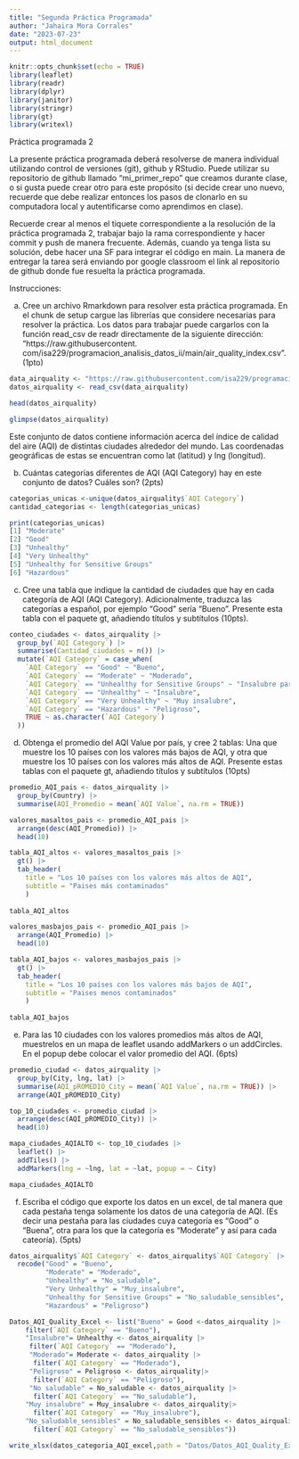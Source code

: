 ```yaml
---
title: "Segunda Práctica Programada"
author: "Jahaira Mora Corrales"
date: "2023-07-23"
output: html_document
---
```


```r
knitr::opts_chunk$set(echo = TRUE)
library(leaflet)
library(readr)
library(dplyr)
library(janitor)
library(stringr)
library(gt)
library(writexl)
```

Práctica programada 2

La presente práctica programada deberá resolverse de manera individual utilizando control de versiones (git),
github y RStudio.
Puede utilizar su repositorio de github llamado “mi_primer_repo” que creamos durante clase, o si gusta
puede crear otro para este propósito (si decide crear uno nuevo, recuerde que debe realizar entonces los pasos
de clonarlo en su computadora local y autentificarse como aprendimos en clase).

Recuerde crear al menos el tiquete correspondiente a la resolución de la práctica programada 2, trabajar
bajo la rama correspondiente y hacer commit y push de manera frecuente. Además, cuando ya tenga lista
su solución, debe hacer una SF para integrar el código en main.
La manera de entregar la tarea será enviando por google classroom el link al repositorio de github donde fue
resuelta la práctica programada.

Instrucciones:

a. Cree un archivo Rmarkdown para resolver esta práctica programada. En el chunk de setup cargue las
librerías que considere necesarias para resolver la práctica. Los datos para trabajar puede cargarlos con
la función read_csv de readr directamente de la siguiente dirección: “https://raw.githubusercontent.
com/isa229/programacion_analisis_datos_ii/main/air_quality_index.csv”. (1pto)

```r
data_airquality <- "https://raw.githubusercontent.com/isa229/programacion_analisis_datos_ii/main/air_quality_index.csv"
datos_airquality <- read_csv(data_airquality)

head(datos_airquality)

glimpse(datos_airquality)

```


Este conjunto de datos contiene información acerca del índice de calidad del aire (AQI) de distintas ciudades
alrededor del mundo. Las coordenadas geográficas de estas se encuentran como lat (latitud) y lng (longitud).


b. Cuántas categorías diferentes de AQI (AQI Category) hay en este conjunto de datos? Cuáles son?
(2pts)

```r
categorias_unicas <-unique(datos_airquality$`AQI Category`) 
cantidad_categorias <- length(categorias_unicas)

print(categorias_unicas)
[1] "Moderate"                      
[2] "Good"                          
[3] "Unhealthy"                     
[4] "Very Unhealthy"                
[5] "Unhealthy for Sensitive Groups"
[6] "Hazardous"   
```

c. Cree una tabla que indique la cantidad de ciudades que hay en cada categoría de AQI (AQI Category).
Adicionalmente, traduzca las categorías a español, por ejemplo “Good” sería “Bueno”. Presente esta
tabla con el paquete gt, añadiendo títulos y subtítulos (10pts).

```r
conteo_ciudades <- datos_airquality |> 
  group_by(`AQI Category`) |> 
  summarise(Cantidad_ciudades = n()) |> 
  mutate(`AQI Category` = case_when(
    `AQI Category` == "Good" ~ "Bueno",
    `AQI Category` == "Moderate" ~ "Moderado",
    `AQI Category` == "Unhealthy for Sensitive Groups" ~ "Insalubre para grupos sensibles",
    `AQI Category` == "Unhealthy" ~ "Insalubre",
    `AQI Category` == "Very Unhealthy" ~ "Muy insalubre",
    `AQI Category` == "Hazardous" ~ "Peligroso",
    TRUE ~ as.character(`AQI Category`)  
  ))
```


d. Obtenga el promedio del AQI Value por país, y cree 2 tablas: Una que muestre los 10 países con los
valores más bajos de AQI, y otra que muestre los 10 países con los valores más altos de AQI. Presente
estas tablas con el paquete gt, añadiendo títulos y subtítulos (10pts)

```r
promedio_AQI_pais <- datos_airquality |> 
  group_by(Country) |> 
  summarise(AQI_Promedio = mean(`AQI Value`, na.rm = TRUE))
```

```r
valores_masaltos_pais <- promedio_AQI_pais |> 
  arrange(desc(AQI_Promedio)) |>  
  head(10)
```

```r
tabla_AQI_altos <- valores_masaltos_pais |>
  gt() |>  
  tab_header( 
    title = "Los 10 países con los valores más altos de AQI",
    subtitle = "Paises más contaminados"
    )
  
tabla_AQI_altos
```


```r

valores_masbajos_pais <- promedio_AQI_pais |> 
  arrange(AQI_Promedio) |>  
  head(10)

tabla_AQI_bajos <- valores_masbajos_pais |>
  gt() |>  
  tab_header( 
    title = "Los 10 países con los valores más bajos de AQI",
    subtitle = "Paises menos contaminados"
    )
  
tabla_AQI_bajos

```


e. Para las 10 ciudades con los valores promedios más altos de AQI, muestrelos en un mapa de leaflet usando
addMarkers o un addCircles. En el popup debe colocar el valor promedio del AQI. (6pts)
```r
promedio_ciudad <- datos_airquality |> 
  group_by(City, lng, lat) |> 
  summarise(AQI_pROMEDIO_City = mean(`AQI Value`, na.rm = TRUE)) |> 
  arrange(AQI_pROMEDIO_City)

top_10_ciudades <- promedio_ciudad |> 
  arrange(desc(AQI_pROMEDIO_City)) |> 
  head(10)

```

```r

mapa_ciudades_AQIALTO <- top_10_ciudades |> 
  leaflet() |> 
  addTiles() |> 
  addMarkers(lng = ~lng, lat = ~lat, popup = ~ City)

mapa_ciudades_AQIALTO
```

f. Escriba el código que exporte los datos en un excel, de tal manera que cada pestaña tenga solamente
los datos de una categoría de AQI. (Es decir una pestaña para las ciudades cuya categoría es “Good”
o “Buena”, otra para los que la categoría es “Moderate” y así para cada cateoría). (5pts)

```r
datos_airquality$`AQI Category` <- datos_airquality$`AQI Category` |> 
  recode("Good" = "Bueno",
         "Moderate" = "Moderado",
         "Unhealthy" = "No_saludable",
         "Very Unhealthy" = "Muy_insalubre",
         "Unhealthy for Sensitive Groups" = "No_saludable_sensibles",
         "Hazardous" = "Peligroso")
```

```r
Datos_AQI_Quality_Excel <- list("Bueno" = Good <-datos_airquality |> 
    filter(`AQI Category` == "Bueno"),
    "Insalubre"= Unhealthy <- datos_airquality |> 
     filter(`AQI Category` == "Moderado"),
     "Moderado"= Moderate <- datos_airquality |> 
      filter(`AQI Category` == "Moderado"),
     "Peligroso" = Peligroso <- datos_airquality|> 
      filter(`AQI Category` == "Peligroso"),
     "No saludable" = No_saludable <- datos_airquality |> 
      filter(`AQI Category` == "No_saludable"),
    "Muy insalubre" = Muy_insalubre <- datos_airquality|> 
      filter(`AQI Category` == "Muy_insalubre"),
    "No_saludable_sensibles" = No_saludable_sensibles <- datos_airquality |> 
      filter(`AQI Category` == "No_saludable_sensibles"))

write_xlsx(datos_categoria_AQI_excel,path = "Datos/Datos_AQI_Quality_Excel.xlsx")
```


